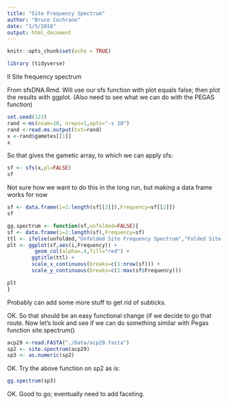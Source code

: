 ```yaml
---
title: "Site Frequency Spectrum"
author: "Bruce Cochrane"
date: "1/5/2018"
output: html_document
---
```


```r
knitr::opts_chunk$set(echo = TRUE)
```

```r
library (tidyverse)
```

II Site frequency spectrum

From sfsDNA.Rmd.  Will use our sfs function with plot equals false; then plot the results with ggplot.  (Also need to see what we can do with the PEGAS function)

```r
set.seed(123)  
rand <-ms(nsam=10, nreps=1,opts="-s 10")  
rand <-read.ms.output(txt=rand)  
x <-rand$gametes[[1]]  
x  
```

So that gives the gametic array, to which we can apply sfs:

```r
sf <- sfs(x,pl=FALSE)
sf
```

Not sure how we want to do this in the long run, but making a data frame works for now
```r
sf <- data.frame(i=1:length(sf[[2]]),Frequency=sf[[2]])
sf
```

```r
gg.spectrum <- function(sf,unfolded=FALSE){
sf <- data.frame(i=1:length(sf),Frequency=sf)
ttl <- ifelse(unfolded,"Unfolded Site Frequency Spectrum","Folded Site Frequency Spectrum")
plt <- ggplot(sf,aes(i,Frequency)) +
         geom_col(alpha=.4,fill="red") +
        ggtitle(ttl) +
        scale_x_continuous(breaks=c(1:nrow(sf))) +
        scale_y_continuous(breaks=c(1:max(sf$Frequency)))

plt
}
```

Probably can add some more stuff to get rid of subticks.  


OK.  So that should be an easy functional change (if we decide to go that route.  Now let's look and see if we can do something similar with Pegas function site.spectrum()

```r
acp29 <-read.FASTA("./Data/acp29.fasta")
sp2 <- site.spectrum(acp29)
sp3 <- as.numeric(sp2)
```

OK.  Try the above function on sp2 as is:

```r
gg.spectrum(sp3)

```

OK.  Good to go; eventually need to add faceting.

